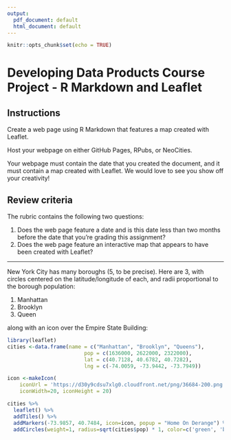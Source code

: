 ```yaml
---
output:
  pdf_document: default
  html_document: default
---
```

```r
knitr::opts_chunk$set(echo = TRUE)
```

# Developing Data Products Course Project - R Markdown and Leaflet

## Instructions

Create a web page using R Markdown that features a map created with Leaflet.

Host your webpage on either GitHub Pages, RPubs, or NeoCities.

Your webpage must contain the date that you created the document, and it must contain a map created with Leaflet. We would love to see you show off your creativity!

## Review criteria

The rubric contains the following two questions:

1. Does the web page feature a date and is this date less than two months before the date that you're grading this assignment?
2. Does the web page feature an interactive map that appears to have been created with Leaflet?

---

New York City has many boroughs (5, to be precise).  Here are 3, with circles centered on the latitude/longitude of each, and radii proportional to the borough population:

  1. Manhattan
  2. Brooklyn
  3. Queen

along with an icon over the Empire State Building:

```r
library(leaflet)
cities <-data.frame(name = c("Manhattan", "Brooklyn", "Queens"),
                         pop = c(1636000, 2622000, 2322000),
                         lat = c(40.7128, 40.6782, 40.7282),
                         lng = c(-74.0059, -73.9442, -73.7949))
```

```r
icon <-makeIcon(
    iconUrl = 'https://d30y9cdsu7xlg0.cloudfront.net/png/36684-200.png',
    iconWidth=20, iconHeight = 20)
```

```r
cities %>%
  leaflet() %>%
  addTiles() %>%
  addMarkers(-73.9857, 40.7484, icon=icon, popup = "Home On Derange") %>%
  addCircles(weight=1, radius=sqrt(cities$pop) * 1, color=c('green', 'blue', 'red'))
```